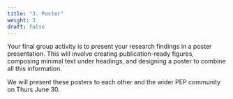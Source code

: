 ```yaml
---
title: "3. Poster"
weight: 3
draft: false
---
```


Your final group activity is to present your research findings in a poster presentation. This will involve creating publication-ready figures, composing minimal text under headings, and designing a poster to combine all this information.

We will present these posters to each other and the wider PEP community on Thurs June 30. 